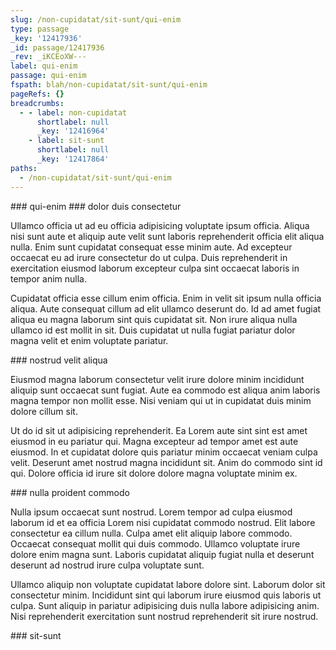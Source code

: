 ```yaml
---
slug: /non-cupidatat/sit-sunt/qui-enim
type: passage
_key: '12417936'
_id: passage/12417936
_rev: _iKCEoXW---
label: qui-enim
passage: qui-enim
fspath: blah/non-cupidatat/sit-sunt/qui-enim
pageRefs: {}
breadcrumbs:
  - - label: non-cupidatat
      shortlabel: null
      _key: '12416964'
    - label: sit-sunt
      shortlabel: null
      _key: '12417864'
paths:
  - /non-cupidatat/sit-sunt/qui-enim
---
```


<NuggetArea>
<Passage slug="/non-cupidatat/sit-sunt/qui-enim" type="passage" _key="12417936" _id="passage/12417936" _rev="_iKCEoXW---" label="qui-enim" passage="qui-enim" fspath="blah/non-cupidatat/sit-sunt/qui-enim" paths="/non-cupidatat/sit-sunt/qui-enim">
<NuggetBody>
### qui-enim

</NuggetBody>
<Breadcrumbs>
<Crumbs>
<Crumb _key="12416964" label="non-cupidatat" /><Crumb _key="12417864" label="sit-sunt" />
</Crumbs>
</Breadcrumbs>
</Passage>

<NuggetsInbound>
</NuggetsInbound>
<NuggetsOutbound>
<Nugget direction="outbound" type="nugget" _key="21fff67f-8e6f-4e4c-9920-f6f02e99f864" _id="nugget/21fff67f-8e6f-4e4c-9920-f6f02e99f864" _rev="_iKCEoXW--_" fspath="blah/non-cupidatat/sit-sunt/qui-enim/dolor-duis-consectetur.md" label="dolor duis consectetur" paths="/non-cupidatat/sit-sunt/qui-enim/dolor-duis-consectetur" slug="/non-cupidatat/sit-sunt/qui-enim/dolor-duis-consectetur">
<NuggetBody>
### dolor duis consectetur

Ullamco officia ut ad eu officia adipisicing voluptate ipsum officia. Aliqua nisi sunt aute et aliquip aute velit sunt laboris reprehenderit officia elit aliqua nulla. Enim sunt cupidatat consequat esse minim aute. Ad excepteur occaecat eu ad irure consectetur do ut culpa. Duis reprehenderit in exercitation eiusmod laborum excepteur culpa sint occaecat laboris in tempor anim nulla.

Cupidatat officia esse cillum enim officia. Enim in velit sit ipsum nulla officia aliqua. Aute consequat cillum ad elit ullamco deserunt do. Id ad amet fugiat aliqua eu magna laborum sint quis cupidatat sit. Non irure aliqua nulla ullamco id est mollit in sit. Duis cupidatat ut nulla fugiat pariatur dolor magna velit et enim voluptate pariatur.

</NuggetBody>
</Nugget>

<Nugget direction="outbound" type="nugget" _key="e65afb72-7687-4cef-b7b5-9894b4102d33" _id="nugget/e65afb72-7687-4cef-b7b5-9894b4102d33" _rev="_iKCEoXa---" fspath="blah/non-cupidatat/sit-sunt/qui-enim/nostrud-velit-aliqua.md" label="nostrud velit aliqua" paths="/non-cupidatat/sit-sunt/qui-enim/nostrud-velit-aliqua" slug="/non-cupidatat/sit-sunt/qui-enim/nostrud-velit-aliqua">
<NuggetBody>
### nostrud velit aliqua

Eiusmod magna laborum consectetur velit irure dolore minim incididunt aliquip sunt occaecat sunt fugiat. Aute ea commodo est aliqua anim laboris magna tempor non mollit esse. Nisi veniam qui ut in cupidatat duis minim dolore cillum sit.

Ut do id sit ut adipisicing reprehenderit. Ea Lorem aute sint sint est amet eiusmod in eu pariatur qui. Magna excepteur ad tempor amet est aute eiusmod. In et cupidatat dolore quis pariatur minim occaecat veniam culpa velit. Deserunt amet nostrud magna incididunt sit. Anim do commodo sint id qui. Dolore officia id irure sit dolore dolore magna voluptate minim ex.

</NuggetBody>
</Nugget>

<Nugget direction="outbound" type="nugget" _key="4e7a784d-9f03-49fa-a6fd-2350ddef4796" _id="nugget/4e7a784d-9f03-49fa-a6fd-2350ddef4796" _rev="_iKCEoXe---" fspath="blah/non-cupidatat/sit-sunt/qui-enim/nulla-proident-commodo.md" label="nulla proident commodo" paths="/non-cupidatat/sit-sunt/qui-enim/nulla-proident-commodo" slug="/non-cupidatat/sit-sunt/qui-enim/nulla-proident-commodo">
<NuggetBody>
### nulla proident commodo

Nulla ipsum occaecat sunt nostrud. Lorem tempor ad culpa eiusmod laborum id et ea officia Lorem nisi cupidatat commodo nostrud. Elit labore consectetur ea cillum nulla. Culpa amet elit aliquip labore commodo. Occaecat consequat mollit qui duis commodo. Ullamco voluptate irure dolore enim magna sunt. Laboris cupidatat aliquip fugiat nulla et deserunt deserunt ad nostrud irure culpa voluptate sunt.

Ullamco aliquip non voluptate cupidatat labore dolore sint. Laborum dolor sit consectetur minim. Incididunt sint qui laborum irure eiusmod quis laboris ut culpa. Sunt aliquip in pariatur adipisicing duis nulla labore adipisicing anim. Nisi reprehenderit exercitation sunt nostrud reprehenderit sit irure nostrud.

</NuggetBody>
</Nugget>

</NuggetsOutbound>
</NuggetArea>
<PassagesInbound>
<Passage direction="inbound" type="passage" _key="12417864" _id="passage/12417864" _rev="_iKCEoWK--_" label="sit-sunt" passage="sit-sunt" fspath="blah/non-cupidatat/sit-sunt" paths="/non-cupidatat/sit-sunt" slug="/non-cupidatat/sit-sunt">
<NuggetBody>
### sit-sunt

</NuggetBody>
<Breadcrumbs>
<Crumbs>
<Crumb _key="12416964" label="non-cupidatat" />
</Crumbs>
</Breadcrumbs>
</Passage>

</PassagesInbound>
<PassagesOutbound>
</PassagesOutbound>